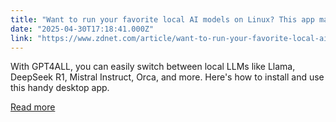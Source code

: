 ```yaml
---
title: "Want to run your favorite local AI models on Linux? This app makes it easy"
date: "2025-04-30T17:18:41.000Z"
link: "https://www.zdnet.com/article/want-to-run-your-favorite-local-ai-models-on-linux-this-app-makes-it-easy/"
---
```


With GPT4ALL, you can easily switch between local LLMs like Llama, DeepSeek R1, Mistral Instruct, Orca, and more. Here's how to install and use this handy desktop app.

[Read more](https://www.zdnet.com/article/want-to-run-your-favorite-local-ai-models-on-linux-this-app-makes-it-easy/)

